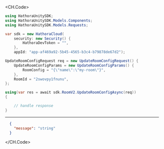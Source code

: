 
<CH.Code>
```csharp UpdateRoomConfig.cs
using HathoraUnitySDK;
using HathoraUnitySDK.Models.Components;
using HathoraUnitySDK.Models.Requests;

var sdk = new HathoraCloud(
    security: new Security() {
        HathoraDevToken = "",
    },
    appId: "app-af469a92-5b45-4565-b3c4-b79878de67d2");

UpdateRoomConfigRequest req = new UpdateRoomConfigRequest() {
    UpdateRoomConfigParams = new UpdateRoomConfigParams() {
        RoomConfig = "{\"name\":\"my-room\"}",
    },
    RoomId = "2swovpy1fnunu",
};

using(var res = await sdk.RoomV2.UpdateRoomConfigAsync(req))
{

    // handle response
}
```
---

```json Example Response
  {
    "message": "string"
  }
```
</CH.Code>

